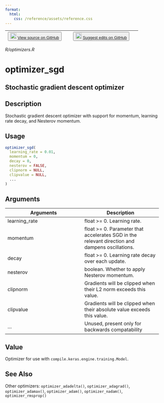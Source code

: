 ```yaml
---
format:
  html:
    css: /reference/assets/reference.css
---
```


| <button class="button"> ![](/reference/assets/GitHub-Mark-32px.png){width="20"} [View source on GitHub](https://github.com/rstudio/keras//blob/main/R/optimizers.R) </button> | <button class="button"> ![](/reference/assets/GitHub-Mark-32px.png){width="20"} [Suggest edits on GitHub](https://github.com/rstudio/keras//edit/main/R/optimizers.R) </button> |
|:------------------------------:|:--------------------------------------:|

*R/optimizers.R*

# optimizer_sgd

## Stochastic gradient descent optimizer

## Description
Stochastic gradient descent optimizer with support for momentum, learning rate decay, and Nesterov momentum. 


## Usage
```r
optimizer_sgd( 
  learning_rate = 0.01, 
  momentum = 0, 
  decay = 0, 
  nesterov = FALSE, 
  clipnorm = NULL, 
  clipvalue = NULL, 
  ... 
) 
```

## Arguments
|Arguments|Description|
|---|---|
| learning_rate | float >= 0. Learning rate. |
| momentum | float >= 0. Parameter that accelerates SGD in the relevant direction and dampens oscillations. |
| decay | float >= 0. Learning rate decay over each update. |
| nesterov | boolean. Whether to apply Nesterov momentum. |
| clipnorm | Gradients will be clipped when their L2 norm exceeds this value. |
| clipvalue | Gradients will be clipped when their absolute value exceeds this value. |
| ... | Unused, present only for backwards compatability |



## Value
Optimizer for use with `compile.keras.engine.training.Model`. 



## See Also
Other optimizers:  `optimizer_adadelta()`, `optimizer_adagrad()`, `optimizer_adamax()`, `optimizer_adam()`, `optimizer_nadam()`, `optimizer_rmsprop()`

